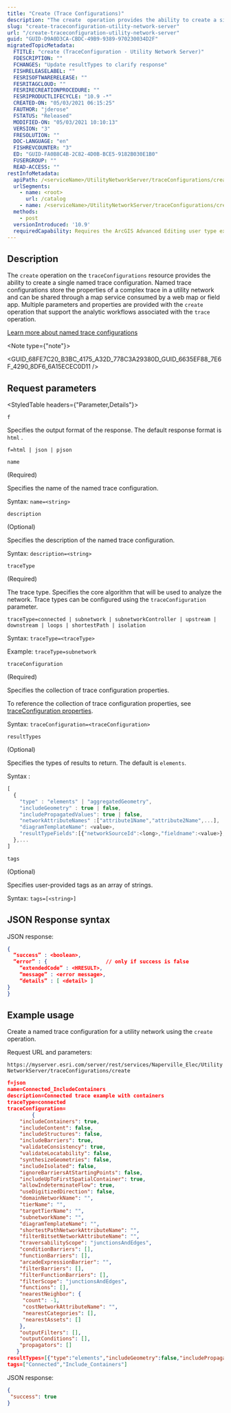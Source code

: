 ```yaml
---
title: "Create (Trace Configurations)"
description: "The create  operation provides the ability to create a single named trace configuration in a utility network for sharing and reuse."
slug: "create-traceconfiguration-utility-network-server"
url: "/create-traceconfiguration-utility-network-server"
guid: "GUID-D9A0D3CA-CBDC-49B9-9389-970230034D2F"
migratedTopicMetadata:
  FTITLE: "create (TraceConfiguration - Utility Network Server)"
  FDESCRIPTION: ""
  FCHANGES: "Update resultTypes to clarify response"
  FISHRELEASELABEL: ""
  FESRISOFTWARERELEASE: ""
  FESRITAGCLOUD: ""
  FESRIRECREATIONPROCEDURE: ""
  FESRIPRODUCTLIFECYCLE: "10.9 -*"
  CREATED-ON: "05/03/2021 06:15:25"
  FAUTHOR: "jderose"
  FSTATUS: "Released"
  MODIFIED-ON: "05/03/2021 10:10:13"
  VERSION: "3"
  FRESOLUTION: ""
  DOC-LANGUAGE: "en"
  FISHREVCOUNTER: "3"
  ED: "GUID-FA0B8C4B-2C82-4D0B-BCE5-9182B030E1B0"
  FUSERGROUP: ""
  READ-ACCESS: ""
restInfoMetadata:
  apiPath: /<serviceName>/UtilityNetworkServer/traceConfigurations/create
  urlSegments:
    - name: <root>
      url: /catalog
    - name: /<serviceName>/UtilityNetworkServer/traceConfigurations/create
  methods:
    - post
  versionIntroduced: '10.9'
  requiredCapability: Requires the ArcGIS Advanced Editing user type extension license
---
```



## Description

The `create` operation on the `traceConfigurations` resource provides the ability to create a single named trace configuration. Named trace configurations store the properties of a complex trace in a utility network and can be shared through a map service consumed by a web map or field app. Multiple parameters and properties are provided with the `create` operation that support the analytic workflows associated with the `trace` operation.

[ Learn more about named trace configurations](https://pro.arcgis.com/en/pro-app/latest/help/data/utility-network/about-trace-configurations.htm)

<Note type={"note"}>

<GUID_68FE7C20_B3BC_4175_A32D_778C3A29380D_GUID_6635EF88_7E6F_4290_8DF6_6A15ECEC0D11 />

</Note>

## Request parameters

<StyledTable headers={"Parameter,Details"}>

<StyledTableRow>

<StyledTableCell cellStyle="markdown">

`f`

 

</StyledTableCell>

<StyledTableCell cellStyle="markdown">

Specifies the output format of the response. The default response format is `html` .

```
f=html | json | pjson
``` 

</StyledTableCell>

</StyledTableRow>

<StyledTableRow>

<StyledTableCell cellStyle="markdown">

`name`

(Required)

 

</StyledTableCell>

<StyledTableCell cellStyle="markdown">

Specifies the name of the named trace configuration. 

Syntax: `name=<string>`

</StyledTableCell>

</StyledTableRow>

<StyledTableRow>

<StyledTableCell cellStyle="markdown">

`description`

(Optional)

 

</StyledTableCell>

<StyledTableCell cellStyle="markdown">

Specifies the description of the named trace configuration.

Syntax: `description=<string>`

</StyledTableCell>

</StyledTableRow>

<StyledTableRow>

<StyledTableCell cellStyle="markdown">

`traceType`

(Required)
 

</StyledTableCell>

<StyledTableCell cellStyle="markdown">

The trace type. Specifies the core algorithm that will be used to analyze the network. Trace types can be configured using the `traceConfiguration` parameter.

```
traceType=connected | subnetwork | subnetworkController | upstream | downstream | loops | shortestPath | isolation
``` 

Syntax: `traceType=<traceType>`

Example: `traceType=subnetwork` 

</StyledTableCell>

</StyledTableRow>

<StyledTableRow>

<StyledTableCell cellStyle="markdown">

`traceConfiguration`

(Required)
 

</StyledTableCell>

<StyledTableCell cellStyle="markdown">

Specifies the collection of trace configuration properties.

To reference the collection of trace configuration properties, see [traceConfiguration properties](/trace-utility-network-server#traceconfiguration-properties).

Syntax: `traceConfiguration=<traceConfiguration>`

</StyledTableCell>

</StyledTableRow>

<StyledTableRow>

<StyledTableCell cellStyle="markdown">

`resultTypes`

(Optional)

 

</StyledTableCell>

<StyledTableCell cellStyle="markdown">

Specifies the types of results to return.  The default is `elements`.

Syntax :

```javascript
[
  { 
    "type" : "elements" | "aggregatedGeometry",
    "includeGeometry" : true | false,
    "includePropagatedValues": true | false,
    "networkAttributeNames" :["attribute1Name","attribute2Name",...],
    "diagramTemplateName": <value>, 
    "resultTypeFields":[{"networkSourceId":<long>,"fieldname":<value>},...]
  },...
]
```

 

</StyledTableCell>

</StyledTableRow>

<StyledTableRow>

<StyledTableCell cellStyle="markdown">

`tags`

(Optional)

 

</StyledTableCell>

<StyledTableCell cellStyle="markdown">

Specifies user-provided tags as an array of strings. 

Syntax: `tags=[<string>]` 

</StyledTableCell>

</StyledTableRow>

</StyledTable>

## JSON Response syntax

JSON response:

```json
{
  “success” : <boolean>,
  “error” : {                   // only if success is false
    “extendedCode” : <HRESULT>,
    “message” : <error message>,
    “details” : [ <detail> ]
}
}

```

 

## Example usage

Create a named trace configuration for a utility network using the `create` operation.

Request URL and parameters:

`https://myserver.esri.com/server/rest/services/Naperville_Elec/UtilityNetworkServer/traceConfigurations/create` 

```json
f=json
name=Connected_IncludeContainers
description=Connected trace example with containers
traceType=connected
traceConfiguration=
		{
    "includeContainers": true,
    "includeContent": false,
    "includeStructures": false,
    "includeBarriers": true,
    "validateConsistency": true,
    "validateLocatability": false,
    "synthesizeGeometries": false,
    "includeIsolated": false,
    "ignoreBarriersAtStartingPoints": false,
    "includeUpToFirstSpatialContainer": true,
    "allowIndeterminateFlow": true,
    "useDigitizedDirection": false,
    "domainNetworkName": "",
    "tierName": "",
    "targetTierName": "",
    "subnetworkName": "",
    "diagramTemplateName": "",
    "shortestPathNetworkAttributeName": "",
    "filterBitsetNetworkAttributeName": "",
    "traversabilityScope": "junctionsAndEdges",
    "conditionBarriers": [],
    "functionBarriers": [],
    "arcadeExpressionBarrier": "",
    "filterBarriers": [],
    "filterFunctionBarriers": [],
    "filterScope": "junctionsAndEdges",
    "functions": [],
    "nearestNeighbor": {
     "count": -1,
     "costNetworkAttributeName": "",
     "nearestCategories": [],
     "nearestAssets": []
    },
    "outputFilters": [],
    "outputConditions": [],
    "propagators": []
   }
resultTypes=[{"type":"elements","includeGeometry":false,"includePropagatedValues":false,"networkAttributeNames":[],"diagramTemplateName":"","resultTypeFields":[]}]
tags=["Connected","Include_Containers"]


```

 

JSON response:

```json
{
 "success": true
}
```

 
